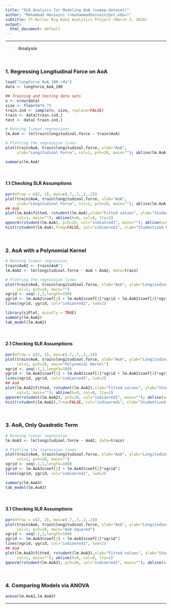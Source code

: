 ```yaml
---
title: "SLR Analysis for Modeling AoA (sweep-dataset)"
author: "Mohammad Hosseini (<mohammadhosseini@vt.edu>)"
subtitle: VT-Roller Rig Data Analytics Project (March 3, 2020)
output:
  html_document: default
---
```


***
> **Analysis**

<br>

### 1. Regressing Longitudinal Force on AoA

```r
load("longForce_AoA_100.rda")
data <- longForce_AoA_100

## Training and testing data sets
n <- nrow(data)
size <- floor(n*0.7)
train.ind <- sample(n, size, replace=FALSE)
train <- data[train.ind,]
test <- data[-train.ind,]

# Running linear regressions
lm.AoA <- lm(train$longitudinal.force ~ train$AoA)

# Plotting the regression lines
plot(train$AoA, train$longitudinal.force, xlab="AoA",
     ylab="Longitudinal Force", col=1, pch=20, main=""); abline(lm.AoA, col="indianred1", lwd=2)

summary(lm.AoA)
```

<br>

#### 1.1 Checking SLR Assumptions

```r
par(mfrow = c(2, 2), mai=c(.7,.7,.2,.2))
plot(train$AoA, train$longitudinal.force, xlab="AoA",
     ylab="Longitudinal Force", col=1, pch=20, main=""); abline(lm.AoA, col="indianred1", lwd=2)
## AoA
plot(lm.AoA$fitted, rstudent(lm.AoA),xlab="Fitted values", ylab="Studentized Residuals",
     col=1, main=""); abline(h=0, col=8, lty=2)
qqnorm(rstudent(lm.AoA), pch=20, col="indianred1", main=""); abline(a=0, b=1, lty=2)
hist(rstudent(lm.AoA),freq=FALSE, col="indianred1", xlab="Studentized Residuals", main="")
```

<br>

### 2. AoA with a Polynomial Kernel

```r
# Running linear regression
train$AoA2 <- train$AoA^2
lm.AoA2 <- lm(longitudinal.force ~ AoA + AoA2, data=train)

# Plotting the regression lines
plot(train$AoA, train$longitudinal.force, xlab="AoA", ylab="Longitudinal Force",
     col=1, pch=20, main="")
xgrid <- seq(-1,1,length=100)
ygrid <- lm.AoA2$coef[1] + lm.AoA2$coef[2]*xgrid + lm.AoA2$coef[3]*xgrid^2
lines(xgrid, ygrid, col="indianred1", lwd=2)

library(sjPlot, quietly = TRUE)
summary(lm.AoA2)
tab_model(lm.AoA2)
```

<br>

#### 2.1 Checking SLR Assumptions

```r
par(mfrow = c(2, 2), mai=c(.7,.7,.2,.2))
plot(train$AoA, train$longitudinal.force, xlab="AoA", ylab="Longitudinal Force",
     col=1, pch=20, main="Polynomial Kernel")
xgrid <- seq(-1,1,length=100)
ygrid <- lm.AoA2$coef[1] + lm.AoA2$coef[2]*xgrid + lm.AoA2$coef[3]*xgrid^2
lines(xgrid, ygrid, col="indianred1", lwd=2)
## AoA
plot(lm.AoA2$fitted, rstudent(lm.AoA2),xlab="Fitted values", ylab="Studentized Residuals",
     col=1, main=""); abline(h=0, col=8, lty=2)
qqnorm(rstudent(lm.AoA2), pch=20, col="indianred1", main=""); abline(a=0, b=1, lty=2)
hist(rstudent(lm.AoA2),freq=FALSE, col="indianred1", xlab="Studentized Residuals", main="")
```
<br>

### 3. AoA, Only Quadratic Term
```r
# Running linear regression
lm.AoA3 <- lm(longitudinal.force ~ AoA2, data=train)

# Plotting the regression lines
plot(train$AoA, train$longitudinal.force, xlab="AoA", ylab="Longitudinal Force",
     col=1, pch=20, main="")
xgrid <- seq(-1,1,length=100)
ygrid <- lm.AoA3$coef[1] + lm.AoA3$coef[2]*xgrid^2
lines(xgrid, ygrid, col="indianred1", lwd=2)

summary(lm.AoA3)
tab_model(lm.AoA3)
```

<br>

#### 3.1 Checking SLR Assumptions

```r
par(mfrow = c(2, 2), mai=c(.7,.7,.2,.2))
plot(train$AoA, train$longitudinal.force, xlab="AoA", ylab="Longitudinal Force",
     col=1, pch=20, main="AoA-Squared")
xgrid <- seq(-1,1,length=100)
ygrid <- lm.AoA3$coef[1] + lm.AoA3$coef[2]*xgrid^2
lines(xgrid, ygrid, col="indianred1", lwd=2)
## AoA
plot(lm.AoA3$fitted, rstudent(lm.AoA3),xlab="Fitted values", ylab="Studentized Residuals",
     col=1, main=""); abline(h=0, col=8, lty=2)
qqnorm(rstudent(lm.AoA3), pch=20, col="indianred1", main=""); abline(a=0, b=1, lty=2); hist(rstudent(lm.AoA3),freq=FALSE, col="indianred1", xlab="Studentized Residuals", main="")
```

<br>

### 4. Comparing Models via ANOVA

```r
anova(lm.AoA2,lm.AoA3)
```

***

